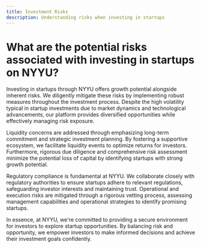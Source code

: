 ```yaml
---
title: Investment Risks
description: Understanding risks when investing in startups
---
```



# What are the potential risks associated with investing in startups on NYYU?

Investing in startups through NYYU offers growth potential alongside inherent risks. We diligently mitigate these risks by implementing robust measures throughout the investment process. Despite the high volatility typical in startup investments due to market dynamics and technological advancements, our platform provides diversified opportunities while effectively managing risk exposure.

Liquidity concerns are addressed through emphasizing long-term commitment and strategic investment planning. By fostering a supportive ecosystem, we facilitate liquidity events to optimize returns for investors. Furthermore, rigorous due diligence and comprehensive risk assessment minimize the potential loss of capital by identifying startups with strong growth potential.

Regulatory compliance is fundamental at NYYU. We collaborate closely with regulatory authorities to ensure startups adhere to relevant regulations, safeguarding investor interests and maintaining trust. Operational and execution risks are mitigated through a rigorous vetting process, assessing management capabilities and operational strategies to identify promising startups.

In essence, at NYYU, we're committed to providing a secure environment for investors to explore startup opportunities. By balancing risk and opportunity, we empower investors to make informed decisions and achieve their investment goals confidently.